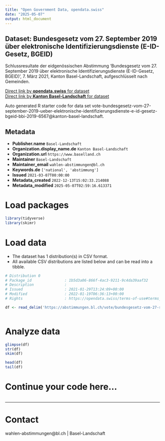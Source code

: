 ```yaml
---
title: "Open Government Data, opendata.swiss"
date: "2025-05-07"
output: html_document
---
```


## Dataset: Bundesgesetz vom 27. September 2019 über elektronische Identifizierungsdienste (E-ID-Gesetz, BGEID)

Schlussresultate der eidgenössischen Abstimmung 'Bundesgesetz vom 27. September 2019 über elektronische Identifizierungsdienste (E-ID-Gesetz, BGEID)', 7. März 2021, Kanton Basel-Landschaft, aufgeschlüsselt nach Gemeinden.

[Direct link by **opendata.swiss** for dataset](https://opendata.swiss/de/dataset/bundesgesetz-vom-27-september-2019-uber-elektronische-identifizierungsdienste-e-id-gesetz-bgeid1)<br>
[Direct link by **Kanton Basel-Landschaft** for dataset](https://abstimmungen.bl.ch/vote/bundesgesetz-vom-27-september-2019-ueber-elektronische-identifizierungsdienste-e-id-gesetz-bgeid-bbi-2019-6567/data)

Auto generated R starter code for data set vote-bundesgesetz-vom-27-september-2019-ueber-elektronische-identifizierungsdienste-e-id-gesetz-bgeid-bbi-2019-6567@kanton-basel-landschaft.

## Metadata

- **Publisher.name** `Basel-Landschaft`
- **Organization.display_name.de** `Kanton Basel-Landschaft`
- **Organization.url** `https://www.baselland.ch`
- **Maintainer** `Basel-Landschaft`
- **Maintainer_email** `wahlen-abstimmungen@bl.ch`
- **Keywords.de** `['national', 'abstimmung']`
- **Issued** `2021-03-07T00:00:00`
- **Metadata_created** `2022-12-13T15:02:33.214088`
- **Metadata_modified** `2025-05-07T02:59:16.613371`


# Load packages

```r

library(tidyverse)
library(skimr)

```

# Load data

-   The dataset has 1 distribution(s) in CSV format.
-   All available CSV distributions are listed below and can be read into a tibble.

```r

# Distribution 0
# Package_id               : 1b5d3a06-866f-4ac3-9211-9c4da39aaf32
# Description              : 
# Issued                   : 2021-01-29T13:24:09+00:00
# Modified                 : 2022-01-19T06:36:13+00:00
# Rights                   : https://opendata.swiss/terms-of-use#terms_by

df <- read_delim('https://abstimmungen.bl.ch/vote/bundesgesetz-vom-27-september-2019-ueber-elektronische-identifizierungsdienste-e-id-gesetz-bgeid-bbi-2019-6567/data-csv')



```

# Analyze data

```r

glimpse(df)
str(df)
skim(df)

head(df)
tail(df)

```

# Continue your code here...

```r

```

------------------------------------------------------------------------

# Contact

wahlen-abstimmungen@bl.ch | Basel-Landschaft
